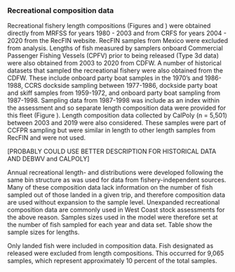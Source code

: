 
<!--- RECREATIONAL COMP INFORMATION STARTS HERE -->

### Recreational composition data

Recreational fishery length compositions (Figures \ref{fig:ca-lencomp-sexed} and \ref{fig:ca-lencomp-unsexed}) were obtained directly from MRFSS for years 1980 - 2003 and from CRFS for years 2004 - 2020 from the RecFIN website. RecFIN samples from Mexico were excluded from analysis. Lengths of fish measured by samplers onboard Commercial Passenger Fishing Vessels (CPFV) prior to being released (Type 3d data) were also obtained from 2003 to 2020 from CDFW. A number of historical datasets that sampled the recreational fishery were also obtained from the CDFW. These include onboard party boat samples in the 1970's and 1986-1988, CCRS dockside sampling between 1977-1986, dockside party boat and skiff samples from 1959-1972, and onboard party boat sampling from 1987-1998. Sampling data from 1987-1998 was include as an index within the assessment and so separate length composition data were provided for this fleet (Figure \ref{fig:debWV-lencomp-unsexed}). Length composition data collected by CalPoly (n = 5,501) between 2003 and 2019 were also considered. These samples were part of CCFPR sampling but were similar in length to other length samples from RecFIN and were not used.

[PROBABLY COULD USE BETTER DESCRIPTION FOR HISTORICAL DATA AND DEBWV and CALPOLY]

Annual recreational length- and distributions were developed following the same bin structure as was used for data from fishery-independent sources. Many of these composition data lack information on the number of fish sampled out of those landed in a given trip, and therefore composition data are used without expansion to the sample level. Unexpanded recreational composition data are commonly used in West Coast stock assessments for the above reason. Samples sizes used in the model were therefore set at the number of fish sampled for each year and data set. Table \ref{tab:sample-size-length} show the sample sizes for lengths. 

Only landed fish were included in composition data. Fish designated as released were excluded from length compositions. This occurred for 9,065 samples, which represent approximately 10 percent of the total samples. 




